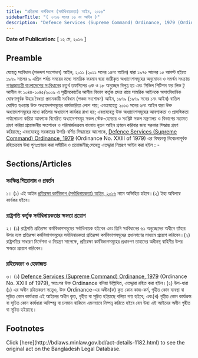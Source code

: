 ```yaml
---
title: "প্রতিরক্ষা কর্মবিভাগ (সর্বাধিনায়কতা) আইন, ২০১৬"
sidebarTitle: "( ২০১৬ সনের ১৬ নং আইন )"
description: "Defence Services (Supreme Command) Ordinance, 1979 (Ordinance No. XXIII of 1979) রহিতক্রমে উহা পুনঃপ্রণয়নের উদ্দেশ্যে প্রণীত আইন"
---
```


**Date of Publication:** [ ১২ মে, ২০১৬ ]

## Preamble

যেহেতু সংবিধান (পঞ্চদশ সংশোধন) আইন, ২০১১ (২০১১ সনের ১৪নং আইন) দ্বারা ১৯৭৫ সালের ১৫ আগস্ট হইতে ১৯৭৯ সালের ৯ এপ্রিল পর্যন্ত সময়ের মধ্যে সামরিক ফরমান দ্বারা জারীকৃত অধ্যাদেশসমূহের অনুমোদন ও সমর্থন সংক্রান্ত [গণপ্রজাতন্ত্রী বাংলাদেশের সংবিধান](/act-957.html "গণপ্রজাতন্ত্রী বাংলাদেশের সংবিধান")ের চতুর্থ তফসিলের ৩ক ও ১৮ অনুচ্ছেদ বিলুপ্ত হয় এবং সিভিল পিটিশন ফর লিভ টু আপীল নং ১০৪৪-১০৪৫/২০০৯ এ সুপ্রীমকোর্টের আপীল বিভাগ কর্তৃক প্রদত্ত রায়ে সামরিক আইনকে অসাংবিধানিক ঘোষণাপূর্বক উহার বৈধতা প্রদানকারী সংবিধান (পঞ্চম সংশোধন) আইন, ১৯৭৯ (১৯৭৯ সনের ১নং আইন) বাতিল ঘোষিত হওয়ায় উক্ত অধ্যাদেশসমূহের কার্যকারিতা লোপ পায়; এবংযেহেতু ২০১৩ সনের ৬নং আইন দ্বারা উক্ত অধ্যাদেশসমূহের মধ্যে কতিপয় অধ্যাদেশ কার্যকর রাখা হয়; এবংযেহেতু উক্ত অধ্যাদেশসমূহের আবশ্যকতা ও প্রাসঙ্গিকতা পর্যালোচনা করিয়া আবশ্যক বিবেচিত অধ্যাদেশসমূহ সকল স্টেক-হোল্ডার ও সংশ্লিষ্ট সকল মন্ত্রণালয় ও বিভাগের মতামত গ্রহণ করিয়া প্রয়োজনীয় সংশোধন ও পরিমার্জনক্রমে বাংলায় নূতন আইন প্রণয়ন করিবার জন্য সরকার সিদ্ধান্ত গ্রহণ করিয়াছে; এবংযেহেতু সরকারের উপরি-বর্ণিত সিদ্ধান্তের আলোকে, [Defence Services (Supreme Command) Ordinance, 1979](/laws/volume-21/act-592 "Defence Services (Supreme Command) Ordinance, 1979") (Ordinance No. XXIII of 1979) এর বিষয়বস্তু বিবেচনাপূর্বক রহিতক্রমে উহা পুনঃপ্রণয়ন করা সমীচীন ও প্রয়োজনীয়;সেহেতু এতদ্দ্বারা নিম্নরূপ আইন করা হইল : -

## Sections/Articles

### সংক্ষিপ্ত শিরোনাম ও প্রবর্তন

১। (১) এই আইন [প্রতিরক্ষা কর্মবিভাগ (সর্বাধিনায়কতা) আইন, ২০১৬](/laws/volume-46/act-1182 "প্রতিরক্ষা কর্মবিভাগ (সর্বাধিনায়কতা) আইন, ২০১৬") নামে অভিহিত হইবে।(২) ইহা অবিলম্বে কার্যকর হইবে।

### রাষ্ট্রপতি কর্তৃক সর্বাধিনায়কতার ক্ষমতা প্রয়োগ

২। (১) রাষ্ট্রপতি প্রতিরক্ষা কর্মবিভাগসমূহের সর্বাধিনায়ক হইবেন এবং তিনি সংবিধানের ৬১ অনুচ্ছেদের অধীনে তাঁহার উপর ন্যস্ত প্রতিরক্ষা কর্মবিভাগসমূহের সর্বাধিনায়কতা প্রতিরক্ষা কর্মবিভাগসমূহের প্রধানগণের মাধ্যমে প্রয়োগ করিবেন।(২) রাষ্ট্রপতির সাধারণ নির্দেশনা ও নিয়ন্ত্রণ সাপেক্ষে, প্রতিরক্ষা কর্মবিভাগসমূহের প্রধানগণ তাহাদের অধীনস্থ বাহিনীর উপর ক্ষমতা প্রয়োগ করিবেন।

### রহিতকরণ ও হেফাজত

৩। (১) [Defence Services (Supreme Command) Ordinance, 1979](/laws/volume-21/act-592 "Defence Services (Supreme Command) Ordinance, 1979") (Ordinance No. XXIII of 1979), অতঃপর উক্ত Ordinance বলিয়া উল্লিখিত, এতদ্দ্বারা রহিত করা হইল।(২) উপ-ধারা (১) এর অধীন রহিতকরণ সত্ত্বেও, উক্ত Ordinance-এর অধীন(ক) কৃত কোন কাজ-কর্ম, গৃহীত কোন ব্যবস্থা বা সূচিত কোন কার্যধারা এই আইনের অধীন কৃত, গৃহীত বা সূচিত হইয়াছে বলিয়া গণ্য হইবে; এবং(খ) গৃহীত কোন কার্যক্রম বা সূচিত কোন কার্যধারা অনিষ্পন্ন বা চলমান থাকিলে এমনভাবে নিষ্পন্ন করিতে হইবে যেন উহা এই আইনের অধীন গৃহীত বা সূচিত হইয়াছে।

## Footnotes

<Note>
  Click [here](http://bdlaws.minlaw.gov.bd/act-details-1182.html) to see the original act on the Bangladesh Legal Database.
</Note>
